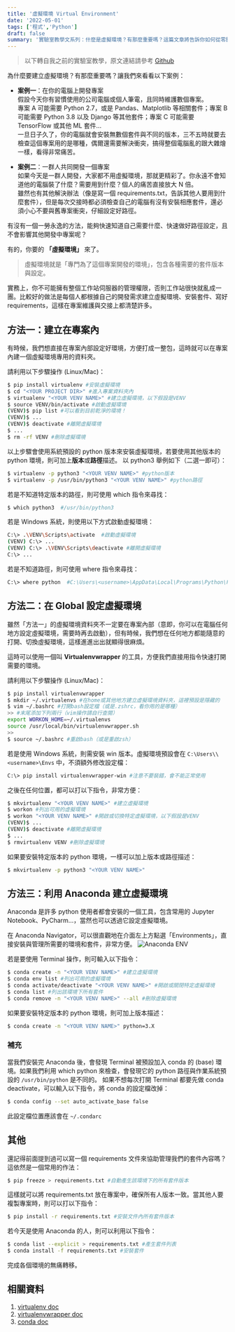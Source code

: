 ```yaml
---
title: '虛擬環境 Virtual Environment'
date: '2022-05-01'
tags: ['程式','Python']
draft: false
summary: '實驗室教學文系列：什麼是虛擬環境？有那麼重要嗎？這篇文章將告訴你如何從零開始建立 Python 虛擬環境'
---
```

> 以下轉自我之前的實驗室教學，原文連結請參考 [Github](https://github.com/RyanCCJ/2022_Lab_Training/blob/master/Lesson1_Linux/Virtual_Environment.md)

為什麼要建立虛擬環境？有那麼重要嗎？讓我們來看看以下案例：

- **案例一**：在你的電腦上開發專案  
假設今天你有習慣使用的公司電腦或個人筆電，且同時維護數個專案。  
專案 A 可能需要 Python 2.7，或是 Pandas、Matplotlib 等相關套件；專案 B 可能需要 Python 3.8 以及 Django 等其他套件；專案 C 可能需要 TensorFlow 或其他 ML 套件...  
一旦日子久了，你的電腦就會安裝無數個套件與不同的版本，三不五時就要去檢查這個專案用的是哪種，偶爾還需要解決衝突，搞得整個電腦亂的跟大雜燴一樣，看得非常痛苦。

- **案例二**：一群人共同開發一個專案  
如果今天是一群人開發，大家都不用虛擬環境，那就更精彩了。你永遠不會知道他的電腦裝了什麼？需要用到什麼？個人的痛苦直接放大 N 倍。  
雖然也有其他解決辦法（像是寫一個 requirements.txt，告訴其他人要用到什麼套件），但是每次交接時都必須檢查自己的電腦有沒有安裝相應套件，還必須小心不要與舊專案衝突，仔細設定好路徑。  

有沒有一個一勞永逸的方法，能夠快速知道自己需要什麼、快速做好路徑設定，且不會影響其他開發中專案呢？

有的，你要的 **「虛擬環境」** 來了。

> 虛擬環境就是「專門為了這個專案開發的環境」，包含各種需要的套件版本與設定。

實務上，你不可能擁有整個工作站伺服器的管理權限，否則工作站很快就亂成一團。比較好的做法是每個人都根據自己的開發需求建立虛擬環境、安裝套件、寫好 requirements，這樣在專案維護與交接上都清楚許多。

## 方法一：建立在專案內

有時候，我們想直接在專案內部設定好環境，方便打成一整包，這時就可以在專案內建一個虛擬環境專用的資料夾。

請利用以下步驟操作 (Linux/Mac)：
``` bash
$ pip install virtualenv #安裝虛擬環境
$ cd "<YOUR PROJECT DIR>" #進入專案資料夾內
$ virtualenv "<YOUR VENV NAME>" #建立虛擬環境，以下假設是VENV
$ source VENV/bin/activate #啟動虛擬環境
(VENV)$ pip list #可以看到目前乾淨的環境！
(VENV)$ ...
(VENV)$ deactivate #離開虛擬環境
$ ...
$ rm -rf VENV #刪除虛擬環境
```
以上步驟會使用系統預設的 python 版本來安裝虛擬環境，若要使用其他版本的 python 環境，則可加上**版本**或**路徑**描述。
以 python3 舉例如下（二選一即可）：
``` bash
$ virtualenv -p python3 "<YOUR VENV NAME>" #python版本
$ virtualenv -p /usr/bin/python3 "<YOUR VENV NAME>" #python路徑
```
若是不知道特定版本的路徑，則可使用 which 指令來尋找：
``` bash
$ which python3  #/usr/bin/python3
```
若是 Windows 系統，則使用以下方式啟動虛擬環境：
``` bash
C:\> .\VENV\Scripts\activate  #啟動虛擬環境
(VENV) C:\> ...
(VENV) C:\> .\VENV\Scripts\deactivate #離開虛擬環境
C:\> ...
```
若是不知道路徑，則可使用 where 指令來尋找：
``` bash
C:\> where python  #C:\Users\<username>\AppData\Local\Programs\Python\Python3X\python.exe
```

## 方法二：在 Global 設定虛擬環境

雖然「方法一」的虛擬環境資料夾不一定要在專案內部（意即，你可以在電腦任何地方設定虛擬環境，需要時再去啟動），但有時候，我們想在任何地方都能隨意的打開、切換虛擬環境，這樣進進出出就顯得很麻煩。

這時可以使用一個叫 **Virtualenvwrapper** 的工具，方便我們直接用指令快速打開需要的環境。

請利用以下步驟操作 (Linux/Mac)：
``` bash
$ pip install virtualenvwrapper
$ mkdir ~/.virtualenvs #在home或其他地方建立虛擬環境資料夾，這裡預設是隱藏的
$ vim ~/.bashrc #打開bash設定檔（或是.zshrc，看你用的是哪種）
>> #末尾添加下列兩行（vim操作請自行查閱）
export WORKON_HOME=~/.virtualenvs
source /usr/local/bin/virtualenvwrapper.sh
>>
$ source ~/.bashrc #重啟bash（或是重啟zsh）
```
若是使用 Windows 系統，則需安裝 win 版本。虛擬環境預設會在 `C:\Users\\<username>\Envs` 中，不須額外修改設定檔：
``` bash
C:\> pip install virtualenvwrapper-win #注意不要裝錯，會不能正常使用
```
之後在任何位置，都可以打以下指令，非常方便：
``` bash
$ mkvirtualenv "<YOUR VENV NAME>" #建立虛擬環境
$ workon #列出可用的虛擬環境
$ workon "<YOUR VENV NAME>" #開啟或切換特定虛擬環境，以下假設是VENV
(VENV)$ ...
(VENV)$ deactivate #離開虛擬環境
$ ...
$ rmvirtualenv VENV #刪除虛擬環境
```
如果要安裝特定版本的 python 環境，一樣可以加上版本或路徑描述：
``` bash
$ mkvirtualenv -p python3 "<YOUR VENV NAME>"
```

## 方法三：利用 Anaconda 建立虛擬環境

Anaconda 是許多 python 使用者都會安裝的一個工具，包含常用的 Jupyter Notebook、PyCharm...，當然也可以透過它設定虛擬環境。

在 Anaconda Navigator，可以很直觀地在介面左上方點選「Environments」，直接安裝與管理所需要的環境和套件，非常方便。
![Anaconda ENV](/static/images/2022/virtual-environment/Anaconda.png)

若是要使用 Terminal 操作，則可輸入以下指令：

``` bash
$ conda create -n "<YOUR VENV NAME>" #建立虛擬環境
$ conda env list #列出可用的虛擬環境
$ conda activate/deactivate "<YOUR VENV NAME>" #開啟或關閉特定虛擬環境
$ conda list #列出該環境下所有套件
$ conda remove -n "<YOUR VENV NAME>" --all #刪除虛擬環境
```
如果要安裝特定版本的 python 環境，則可加上版本描述：
``` bash
$ conda create -n "<YOUR VENV NAME>" python=3.X
```
### 補充
當我們安裝完 Anaconda 後，會發現 Terminal 被預設加入 conda 的 (base) 環境。如果我們利用 which python 來檢查，會發現它的 python 路徑與作業系統預設的 `/usr/bin/python` 是不同的。
如果不想每次打開 Terminal 都要先做 conda deactivate，可以輸入以下指令，將 conda 的設定檔改掉：
``` bash
$ conda config --set auto_activate_base false
```
此設定檔位置應該會在 `~/.condarc`

## 其他

還記得前面提到過可以寫一個 requirements 文件來協助管理我們的套件內容嗎？這依然是一個常用的作法：
``` bash
$ pip freeze > requirements.txt #自動產生該環境下的所有套件版本
```
這樣就可以將 requirements.txt 放在專案中，確保所有人版本一致。當其他人要複製專案時，則可以打以下指令：
``` bash
$ pip install -r requirements.txt #安裝文件內所有套件版本
```
若今天是使用 Anaconda 的人，則可以利用以下指令：
``` bash
$ conda list --explicit > requirements.txt #產生套件列表
$ conda install -f requirements.txt #安裝套件
```
完成各個環境的無痛轉移。

## 相關資料

1. [virtualenv doc](https://virtualenv.pypa.io/en/latest/)
2. [virtualenvwrapper doc](https://virtualenvwrapper.readthedocs.io/en/latest/)
3. [conda doc](https://conda.io/projects/conda/en/latest/user-guide/tasks/manage-environments.html)
